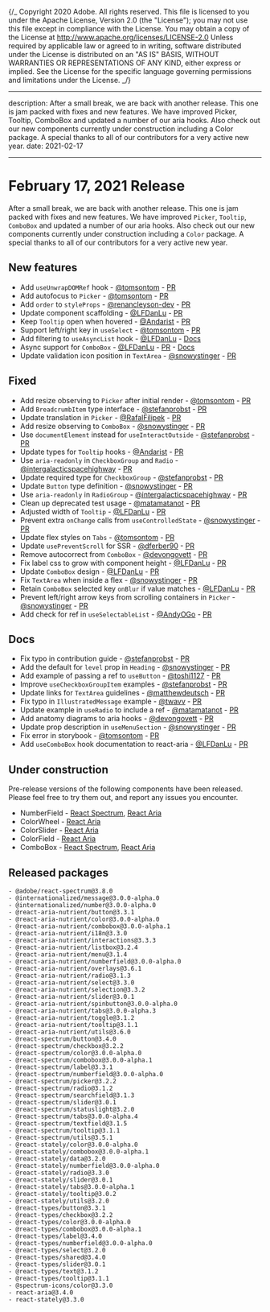 {/_ Copyright 2020 Adobe. All rights reserved.
This file is licensed to you under the Apache License, Version 2.0 (the "License");
you may not use this file except in compliance with the License. You may obtain a copy
of the License at http://www.apache.org/licenses/LICENSE-2.0
Unless required by applicable law or agreed to in writing, software distributed under
the License is distributed on an "AS IS" BASIS, WITHOUT WARRANTIES OR REPRESENTATIONS
OF ANY KIND, either express or implied. See the License for the specific language
governing permissions and limitations under the License. _/}


---

description: After a small break, we are back with another release. This one is jam packed with fixes and new features. We have improved Picker, Tooltip, ComboBox and updated a number of our aria hooks. Also check out our new components currently under construction including a Color package. A special thanks to all of our contributors for a very active new year.
date: 2021-02-17

---

# February 17, 2021 Release

After a small break, we are back with another release. This one is jam packed with fixes and new features. We have improved `Picker`, `Tooltip`, `ComboBox` and updated a number of our aria hooks. Also check out our new components currently under construction including a `Color` package. A special thanks to all of our contributors for a very active new year.

## New features

- Add `useUnwrapDOMRef` hook - [@tomsontom](https://github.com/tomsontom) - [PR](https://github.com/adobe/react-spectrum/pull/1322)
- Add autofocus to `Picker` - [@tomsontom](https://github.com/tomsontom) - [PR](https://github.com/adobe/react-spectrum/pull/1250)
- Add `order` to `styleProps` - [@renancleyson-dev](https://github.com/renancleyson-dev) - [PR](https://github.com/adobe/react-spectrum/pull/1351)
- Update component scaffolding - [@LFDanLu](https://github.com/LFDanLu) - [PR](https://github.com/adobe/react-spectrum/pull/1364)
- Keep `Tooltip` open when hovered - [@Andarist](https://github.com/Andarist) - [PR](https://github.com/adobe/react-spectrum/pull/1377)
- Support left/right key in `useSelect` - [@tomsontom](https://github.com/tomsontom) - [PR](https://github.com/adobe/react-spectrum/pull/1299)
- Add filtering to `useAsyncList` hook - [@LFDanLu](https://github.com/LFDanLu) - [Docs](https://react-spectrum.adobe.com/react-stately/useAsyncList.html#filtering)
- Async support for `ComboBox` - [@LFDanLu](https://github.com/LFDanLu) - [PR](https://github.com/adobe/react-spectrum/pull/1335) - [Docs](https://react-spectrum.adobe.com/react-spectrum/ComboBox.html#asynchronous-loading)
- Update validation icon position in `TextArea` - [@snowystinger](https://github.com/snowystinger) - [PR](https://github.com/adobe/react-spectrum/pull/1543)

## Fixed

- Add resize observing to `Picker` after initial render - [@tomsontom](https://github.com/tomsontom) - [PR](https://github.com/adobe/react-spectrum/pull/1284)
- Add `BreadcrumbItem` type interface - [@stefanprobst](https://github.com/stefanprobst) - [PR](https://github.com/adobe/react-spectrum/pull/1317)
- Update translation in `Picker` - [@RafalFilipek](https://github.com/RafalFilipek) - [PR](https://github.com/adobe/react-spectrum/pull/1309)
- Add resize observing to `ComboBox` - [@snowystinger](https://github.com/snowystinger) - [PR](https://github.com/adobe/react-spectrum/pull/1333)
- Use `documentElement` instead for `useInteractOutside` - [@stefanprobst](https://github.com/stefanprobst) - [PR](https://github.com/adobe/react-spectrum/pull/1369)
- Update types for `Tooltip` hooks - [@Andarist](https://github.com/Andarist) - [PR](https://github.com/adobe/react-spectrum/pull/1372)
- Use `aria-readonly` in `CheckboxGroup` and `Radio` - [@intergalacticspacehighway](https://github.com/intergalacticspacehighway) - [PR](https://github.com/adobe/react-spectrum/pull/1414)
- Update required type for `CheckboxGroup` - [@stefanprobst](https://github.com/stefanprobst) - [PR](https://github.com/adobe/react-spectrum/pull/1337)
- Update `Button` type definition - [@snowystinger](https://github.com/snowystinger) - [PR](https://github.com/adobe/react-spectrum/pull/1361)
- Use `aria-readonly` in `RadioGroup` - [@intergalacticspacehighway](https://github.com/intergalacticspacehighway) - [PR](https://github.com/adobe/react-spectrum/pull/1424)
- Clean up deprecated test usage - [@matamatanot](https://github.com/matamatanot) - [PR](https://github.com/adobe/react-spectrum/pull/1430)
- Adjusted width of `Tooltip` - [@LFDanLu](https://github.com/LFDanLu) - [PR](https://github.com/adobe/react-spectrum/pull/1451)
- Prevent extra `onChange` calls from `useControlledState` - [@snowystinger](https://github.com/snowystinger) - [PR](https://github.com/adobe/react-spectrum/pull/1480)
- Update flex styles on `Tabs` - [@tomsontom](https://github.com/tomsontom) - [PR](https://github.com/adobe/react-spectrum/pull/1473)
- Update `usePreventScroll` for SSR - [@dferber90](https://github.com/dferber90) - [PR](https://github.com/adobe/react-spectrum/pull/1315)
- Remove autocorrect from `ComboBox` - [@devongovett](https://github.com/devongovett) - [PR](https://github.com/adobe/react-spectrum/pull/1502)
- Fix label css to grow with component height - [@LFDanLu](https://github.com/LFDanLu) - [PR](https://github.com/adobe/react-spectrum/pull/1575)
- Update `ComboBox` design - [@LFDanLu](https://github.com/LFDanLu) - [PR](https://github.com/adobe/react-spectrum/pull/1492)
- Fix `TextArea` when inside a flex - [@snowystinger](https://github.com/snowystinger) - [PR](https://github.com/adobe/react-spectrum/pull/1531)
- Retain `ComboBox` selected key `onBlur` if value matches - [@LFDanLu](https://github.com/LFDanLu) - [PR](https://github.com/adobe/react-spectrum/pull/1541)
- Prevent left/right arrow keys from scrolling containers in `Picker` - [@snowystinger](https://github.com/snowystinger) - [PR](https://github.com/adobe/react-spectrum/pull/1540)
- Add check for ref in `useSelectableList` - [@AndyOGo](https://github.com/AndyOGo) - [PR](https://github.com/adobe/react-spectrum/pull/1550)

## Docs

- Fix typo in contribution guide - [@stefanprobst](https://github.com/stefanprobst) - [PR](https://github.com/adobe/react-spectrum/pull/1319)
- Add the default for `level` prop in `Heading` - [@snowystinger](https://github.com/snowystinger) - [PR](https://github.com/adobe/react-spectrum/pull/1349)
- Add example of passing a ref to `useButton` - [@toshi1127](https://github.com/toshi1127) - [PR](https://github.com/adobe/react-spectrum/pull/1298)
- Improve `useCheckboxGroupItem` examples - [@stefanprobst](https://github.com/stefanprobst) - [PR](https://github.com/adobe/react-spectrum/pull/1336)
- Update links for `TextArea` guidelines - [@matthewdeutsch](https://github.com/matthewdeutsch) - [PR](https://github.com/adobe/react-spectrum/pull/1357)
- Fix typo in `IllustratedMessage` example - [@twavv](https://github.com/twavv) - [PR](https://github.com/adobe/react-spectrum/pull/1410)
- Update example in `useRadio` to include a ref - [@matamatanot](https://github.com/matamatanot) - [PR](https://github.com/adobe/react-spectrum/pull/1370)
- Add anatomy diagrams to aria hooks - [@devongovett](https://github.com/devongovett) - [PR](https://github.com/adobe/react-spectrum/pull/1452)
- Update prop description in `useMenuSection` - [@snowystinger](https://github.com/snowystinger) - [PR](https://github.com/adobe/react-spectrum/pull/1461)
- Fix error in storybook - [@tomsontom](https://github.com/tomsontom) - [PR](https://github.com/adobe/react-spectrum/pull/1491)
- Add `useComboBox` hook documentation to react-aria - [@LFDanLu](https://github.com/LFDanLu) - [PR](https://github.com/adobe/react-spectrum/pull/1276)

## Under construction

Pre-release versions of the following components have been released. Please feel free to try them out, and report any issues you encounter.

- NumberField - [React Spectrum](https://react-spectrum.adobe.com/react-spectrum/NumberField.html), [React Aria](https://react-spectrum.adobe.com/react-aria/useNumberField.html)
- ColorWheel - [React Aria](https://react-spectrum.adobe.com/react-aria/useColorWheel.html)
- ColorSlider - [React Aria](https://react-spectrum.adobe.com/react-aria/useColorSlider.html)
- ColorField - [React Aria](https://react-spectrum.adobe.com/react-aria/useColorField.html)
- ComboBox - [React Spectrum](https://react-spectrum.adobe.com/react-spectrum/ComboBox.html), [React Aria](https://react-spectrum.adobe.com/react-aria/useComboBox.html)

## Released packages

```
- @adobe/react-spectrum@3.8.0
- @internationalized/message@3.0.0-alpha.0
- @internationalized/number@3.0.0-alpha.0
- @react-aria-nutrient/button@3.3.1
- @react-aria-nutrient/color@3.0.0-alpha.0
- @react-aria-nutrient/combobox@3.0.0-alpha.1
- @react-aria-nutrient/i18n@3.3.0
- @react-aria-nutrient/interactions@3.3.3
- @react-aria-nutrient/listbox@3.2.4
- @react-aria-nutrient/menu@3.1.4
- @react-aria-nutrient/numberfield@3.0.0-alpha.0
- @react-aria-nutrient/overlays@3.6.1
- @react-aria-nutrient/radio@3.1.3
- @react-aria-nutrient/select@3.3.0
- @react-aria-nutrient/selection@3.3.2
- @react-aria-nutrient/slider@3.0.1
- @react-aria-nutrient/spinbutton@3.0.0-alpha.0
- @react-aria-nutrient/tabs@3.0.0-alpha.3
- @react-aria-nutrient/toggle@3.1.2
- @react-aria-nutrient/tooltip@3.1.1
- @react-aria-nutrient/utils@3.6.0
- @react-spectrum/button@3.4.0
- @react-spectrum/checkbox@3.2.2
- @react-spectrum/color@3.0.0-alpha.0
- @react-spectrum/combobox@3.0.0-alpha.1
- @react-spectrum/label@3.3.1
- @react-spectrum/numberfield@3.0.0-alpha.0
- @react-spectrum/picker@3.2.2
- @react-spectrum/radio@3.1.2
- @react-spectrum/searchfield@3.1.3
- @react-spectrum/slider@3.0.1
- @react-spectrum/statuslight@3.2.0
- @react-spectrum/tabs@3.0.0-alpha.4
- @react-spectrum/textfield@3.1.5
- @react-spectrum/tooltip@3.1.1
- @react-spectrum/utils@3.5.1
- @react-stately/color@3.0.0-alpha.0
- @react-stately/combobox@3.0.0-alpha.1
- @react-stately/data@3.2.0
- @react-stately/numberfield@3.0.0-alpha.0
- @react-stately/radio@3.3.0
- @react-stately/slider@3.0.1
- @react-stately/tabs@3.0.0-alpha.1
- @react-stately/tooltip@3.0.2
- @react-stately/utils@3.2.0
- @react-types/button@3.3.1
- @react-types/checkbox@3.2.2
- @react-types/color@3.0.0-alpha.0
- @react-types/combobox@3.0.0-alpha.1
- @react-types/label@3.4.0
- @react-types/numberfield@3.0.0-alpha.0
- @react-types/select@3.2.0
- @react-types/shared@3.4.0
- @react-types/slider@3.0.1
- @react-types/text@3.1.2
- @react-types/tooltip@3.1.1
- @spectrum-icons/color@3.3.0
- react-aria@3.4.0
- react-stately@3.3.0
```
